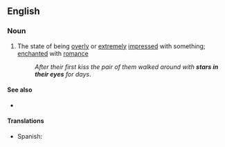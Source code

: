 ==English==

===Noun===
{{en-plural noun|head=[[star]]s [[in]] [[one's]] [[eye]]s}}

# {{lb|en|idiomatic|figuratively}} The state of being [[overly]] or [[extremely]] [[impressed]] with something; [[enchanted]] with [[romance]]
#: ''After their first kiss the pair of them walked around with '''stars in their eyes''' for days''.

====See also====
* {{l|en|starry-eyed}}

====Translations====
{{trans-top}}
{{trans-mid}}
* Spanish: {{t+|es|hacer los ojos chiribitas}}
{{trans-bottom}}